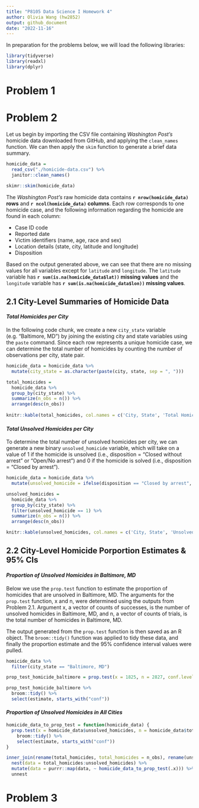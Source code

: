 ```yaml
---
title: "P8105 Data Science I Homework 4"
author: Olivia Wang (hw2852)
output: github_document
date: "2022-11-16"
---
```


In preparation for the problems below, we will load the following libraries: 

```r
library(tidyverse)
library(readxl)
library(dplyr)
```

# Problem 1



# Problem 2

Let us begin by importing the CSV file containing _Washington Post's_ homicide data downloaded from GitHub, and applying the `clean_names` function. We can then apply the `skim` function to generate a brief data summary. 

```r
homicide_data = 
  read_csv("./homicide-data.csv") %>% 
  janitor::clean_names()

skimr::skim(homicide_data)
```

The _Washington Post's_ raw homicide data contains __`r nrow(homicide_data)` rows__ and __`r ncol(homicide_data)` columns__. Each row corresponds to one homicide case, and the following information regarding the homicide are found in each column:

* Case ID code
* Reported date
* Victim identifiers (name, age, race and sex)
* Location details (state, city, latitude and longitude)
* Disposition

Based on the output generated above, we can see that there are no missing values for all variables except for `latitude` and `longitude`. The `latitude` variable has __`r sum(is.na(homicide_data$lat))` missing values__ and the `longitude` variable has __`r sum(is.na(homicide_data$lon))` missing values__. 

## 2.1 City-Level Summaries of Homicide Data

#### _Total Homicides per City_

In the following code chunk, we create a new `city_state` variable (e.g. "Baltimore, MD") by joining the existing city and state variables using the `paste` command. Since each row represents a unique homicide case, we can determine the total number of homicides by counting the number of observations per city, state pair. 

```r
homicide_data = homicide_data %>% 
  mutate(city_state = as.character(paste(city, state, sep = ", ")))

total_homicides =
  homicide_data %>% 
  group_by(city_state) %>% 
  summarize(n_obs = n()) %>% 
  arrange(desc(n_obs))
  
knitr::kable(total_homicides, col.names = c('City, State', 'Total Homicides (n)'))
```

#### _Total Unsolved Homicides per City_

To determine the total number of unsolved homicides per city, we can generate a new binary `unsolved_homicide` variable, which will take on a value of 1 if the homicide is unsolved (i.e., disposition = "Closed without arrest" or "Open/No arrest") and 0 if the homicide is solved (i.e., disposition = "Closed by arrest"). 

```r
homicide_data = homicide_data %>% 
  mutate(unsolved_homicide = ifelse(disposition == "Closed by arrest", 0, 1))

unsolved_homicides =
  homicide_data %>% 
  group_by(city_state) %>%
  filter(unsolved_homicide == 1) %>% 
  summarize(n_obs = n()) %>% 
  arrange(desc(n_obs))

knitr::kable(unsolved_homicides, col.names = c('City, State', 'Unsolved Homicides (n)'))
```

## 2.2 City-Level Homicide Porportion Estimates & 95% CIs

#### _Proportion of Unsolved Homicides in Baltimore, MD_

Below we use the `prop.test` function to estimate the proportion of homicides that are unsolved in Baltimore, MD. The arguments for the `prop.test` function, x and n, were determined using the outputs from Problem 2.1. Argument x, a vector of counts of successes, is the number of unsolved homicides in Baltimore, MD, and n, a vector of counts of trials, is the total number of homicides in Baltimore, MD.

The output generated from the `prop.test` function is then saved as an R object. The `broom::tidy()` function was applied to tidy these data, and finally the proportion estimate and the 95% confidence interval values were pulled. 

```r
homicide_data %>% 
  filter(city_state == "Baltimore, MD")

prop_test_homicide_baltimore = prop.test(x = 1825, n = 2827, conf.level = 0.95) 

prop_test_homicide_baltimore %>%
  broom::tidy() %>%
  select(estimate, starts_with("conf"))
```

#### _Proportion of Unsolved Homicides in All Cities_

```r
homicide_data_to_prop_test = function(homicide_data) {
  prop.test(x = homicide_data$unsolved_homicides, n = homicide_data$total_homicides, conf.level = 0.95) %>%
    broom::tidy() %>% 
    select(estimate, starts_with("conf"))
}

inner_join(rename(total_homicides, total_homicides = n_obs), rename(unsolved_homicides, unsolved_homicides = n_obs)) %>%
  nest(data = total_homicides:unsolved_homicides) %>%
  mutate(data = purrr::map(data, ~ homicide_data_to_prop_test(.x))) %>%
  unnest

```

# Problem 3







